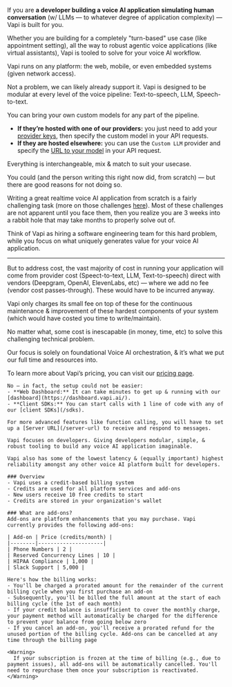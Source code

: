 <AccordionGroup>
  <Accordion title="Is Vapi right for my usecase?" icon="hammer" iconType="regular" defaultOpen={true}>

If you are **a developer building a voice AI application simulating human conversation** (w/ LLMs — to whatever degree of application complexity) — Vapi is built for you.

Whether you are building for a completely "turn-based" use case (like appointment setting), all the way to robust agentic voice applications (like virtual assistants), Vapi is tooled to solve for your voice AI workflow.

Vapi runs on any platform: the web, mobile, or even embedded systems (given network access).

  </Accordion>
  <Accordion title="Sounds good, but I’m building a custom X for Y..." icon="face-monocle" iconType="solid" defaultOpen={false}>

Not a problem, we can likely already support it. Vapi is designed to be modular at every level of the voice pipeline: Text-to-speech, LLM, Speech-to-text.

You can bring your own custom models for any part of the pipeline.

- **If they’re hosted with one of our providers:** you just need to add your [provider keys](customization/provider-keys), then specify the custom model in your API requests.
- **If they are hosted elsewhere:** you can use the `Custom LLM` provider and specify the [URL to your model](customization/custom-llm/fine-tuned-openai-models) in your API request.

Everything is interchangeable, mix & match to suit your usecase.

  </Accordion>
  <Accordion title="Couldn’t I build this myself and save money?" icon="piggy-bank" iconType="solid" defaultOpen={false}>

You could (and the person writing this right now did, from scratch) — but there are good reasons for not doing so.

Writing a great realtime voice AI application from scratch is a fairly challenging task (more on those challenges [here](/challenges-of-realtime-conversation)). Most of these challenges are not apparent until you face them, then you realize you are 3 weeks into a rabbit hole that may take months to properly solve out of.

Think of Vapi as hiring a software engineering team for this hard problem, while you focus on what uniquely generates value for your voice AI application.

---

But to address cost, the vast majority of cost in running your application will come from provider cost (Speect-to-text, LLM, Text-to-speech) direct with vendors (Deepgram, OpenAI, ElevenLabs, etc) — where we add no fee (vendor cost passes-through). These would have to be incurred anyway.

Vapi only charges its small fee on top of these for the continuous maintenance & improvement of these hardest components of your system (which would have costed you time to write/maintain).

No matter what, some cost is inescapable (in money, time, etc) to solve this challenging technical problem.

Our focus is solely on foundational Voice AI orchestration, & it’s what we put our full time and resources into.

To learn more about Vapi’s pricing, you can visit our [pricing page](/pricing).

  </Accordion>
  <Accordion title="Is it going to be hard to set up?" icon="gear" iconType="solid" defaultOpen={false}>

    No — in fact, the setup could not be easier:
    - **Web Dashboard:** It can take minutes to get up & running with our [dashboard](https://dashboard.vapi.ai/).
    - **Client SDKs:** You can start calls with 1 line of code with any of our [client SDKs](/sdks).

    For more advanced features like function calling, you will have to set up a [Server URL](/server-url) to receive and respond to messages.

  </Accordion>
  <Accordion title="How is Vapi different from other Voice AI services?" icon="bowling-pins" iconType="solid" defaultOpen={false}>

    Vapi focuses on developers. Giving developers modular, simple, & robust tooling to build any voice AI application imaginable.

    Vapi also has some of the lowest latency & (equally important) highest reliability amongst any other voice AI platform built for developers.

  </Accordion>

  <Accordion title="How does Vapi's billing system work?" icon="money" iconType="solid" defaultOpen={false}>

    ### Overview 
    - Vapi uses a credit-based billing system
    - Credits are used for all platform services and add-ons
    - New users receive 10 free credits to start
    - Credits are stored in your organization's wallet

    ### What are add-ons?
    Add-ons are platform enhancements that you may purchase. Vapi currently provides the following add-ons:

    | Add-on | Price (credits/month) |
    |--------|---------------------|
    | Phone Numbers | 2 |
    | Reserved Concurrency Lines | 10 |
    | HIPAA Compliance | 1,000 |
    | Slack Support | 5,000 |

    Here's how the billing works:
    - You'll be charged a prorated amount for the remainder of the current billing cycle when you first purchase an add-on
    - Subsequently, you'll be billed the full amount at the start of each billing cycle (the 1st of each month)
    - If your credit balance is insufficient to cover the monthly charge, your payment method will automatically be charged for the difference to prevent your balance from going below zero
    - If you cancel an add-on, you'll receive a prorated refund for the unused portion of the billing cycle. Add-ons can be cancelled at any time through the billing page

    <Warning>
      If your subscription is frozen at the time of billing (e.g., due to payment issues), all add-ons will be automatically cancelled. You'll need to repurchase them once your subscription is reactivated.
    </Warning>

  </Accordion>
</AccordionGroup>

